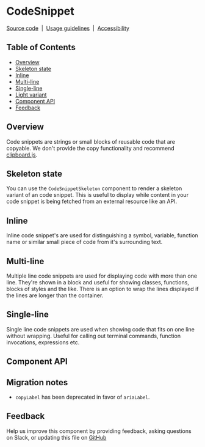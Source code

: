 
# CodeSnippet

[Source code](https://github.com/carbon-design-system/carbon/tree/main/packages/react/src/components/CodeSnippet)
&nbsp;|&nbsp;
[Usage guidelines](https://www.carbondesignsystem.com/components/code-snippet/usage)
&nbsp;|&nbsp;
[Accessibility](https://www.carbondesignsystem.com/components/code-snippet/accessibility)

## Table of Contents

- [Overview](#overview)
- [Skeleton state](#skeleton-state)
- [Inline](#inline)
- [Multi-line](#multi-line)
- [Single-line](#single-line)
- [Light variant](#light-variant)
- [Component API](#component-api)
- [Feedback](#feedback)

## Overview

Code snippets are strings or small blocks of reusable code that are copyable. We
don't provide the copy functionality and recommend
[clipboard.js](https://clipboardjs.com/).

<Canvas>
  <Story of={CodeSnippetStories.Inline} />
</Canvas>

## Skeleton state

You can use the `CodeSnippetSkeleton` component to render a skeleton variant of
an code snippet. This is useful to display while content in your code snippet is
being fetched from an external resource like an API.

<Canvas>
  <Story of={CodeSnippetStories.Skeleton} />
</Canvas>

## Inline

Inline code snippet's are used for distinguishing a symbol, variable, function
name or similar small piece of code from it's surrounding text.

<Canvas>
  <Story of={CodeSnippetStories.Inline} />
</Canvas>

## Multi-line

Multiple line code snippets are used for displaying code with more than one
line. They're shown in a block and useful for showing classes, functions, blocks
of styles and the like. There is an option to wrap the lines displayed if the
lines are longer than the container.

<Canvas>
  <Story of={CodeSnippetStories.Multiline} />
</Canvas>

## Single-line

Single line code snippets are used when showing code that fits on one line
without wrapping. Useful for calling out terminal commands, function
invocations, expressions etc.

<Canvas>
  <Story of={CodeSnippetStories.Singleline} />
</Canvas>

## Component API

<ArgsTable />

## Migration notes

- `copyLabel` has been deprecated in favor of `ariaLabel`.

## Feedback

Help us improve this component by providing feedback, asking questions on Slack,
or updating this file on
[GitHub](https://github.com/carbon-design-system/carbon/edit/main/packages/react/src/components/CodeSnippet/CodeSnippet.mdx)
